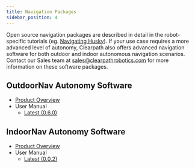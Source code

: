 ```yaml
---
title: Navigation Packages
sidebar_position: 4
---
```


Open source navigation packages are described in detail in the robot-specific
tutorials (eg. [Navigating Husky](http://localhost:3000/docs/robots/outdoor_robots/husky/tutorials_husky#navigating-husky)).
If your use case requires a more advanced level of autonomy, Clearpath also offers advanced navigation software
for both outdoor and indoor autonomous navigation scenarios. Contact our Sales team at
sales@clearpathrobotics.com for more information on these software packages.

## OutdoorNav Autonomy Software

- [Product Overview](https://clearpathrobotics.com/outdoor-autonomy-software/)
- User Manual
  - [Latest (0.6.0)](https://clearpathrobotics.com/assets/manuals/outdoornav/index.html)
  <!-- Not copied to server yet - [0.5.0](https://clearpathrobotics.com/assets/manuals/outdoornav/archived/0.5.0/index.html) ->
  <!-- Not copied to server yet - [0.4.0](https://clearpathrobotics.com/assets/manuals/outdoornav/archived/0.4.0/index.html) ->
  <!-- New releases will switch to '/docs_outdoornav_user_manual/index' or '/docs_outdoornav_user_manual/0.7.0/intro' format -->

## IndoorNav Autonomy Software

- [Product Overview](https://clearpathrobotics.com/autonomy-research-kit/)
- User Manual
  - [Latest (0.0.2)](https://clearpathrobotics.com/assets/manuals/indoornav/index.html)
  <!-- New releases will switch to (/docs_indoornav_user_manual/index) -->
